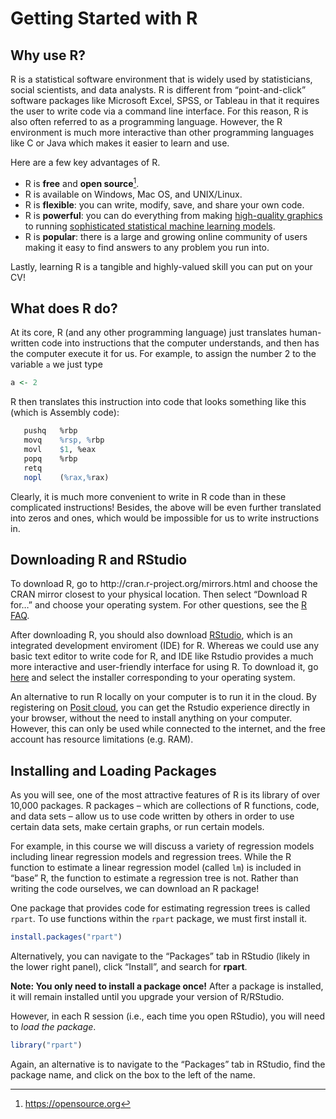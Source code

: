
# Getting Started with R  {.unnumbered}

## Why use R? 

R is a statistical software environment that is widely used by statisticians, social scientists, and data analysts. R is different from "point-and-click" software packages like Microsoft Excel, SPSS, or Tableau in that it requires the user to write code via a command line interface. For this reason, R is also often referred to as a programming language. However, the R environment is much more interactive than other programming languages like C or Java which makes it easier to learn and use.

Here are a few key advantages of R.

- R is **free** and **open source**^[[https://opensource.org](https://opensource.org)]. 
- R is available on Windows, Mac OS, and UNIX/Linux. 
- R is **flexible**: you can write, modify, save, and share your own code.
- R is **powerful**: you can do everything from making [high-quality graphics](https://www.r-graph-gallery.com) to running [sophisticated statistical machine learning models](https://www.r-bloggers.com/101-machine-learning-algorithms-for-data-science-with-cheat-sheets/).
- R is **popular**: there is a large and growing online community of users making it easy to find answers to any problem you run into.

Lastly, learning R is a tangible and highly-valued skill you can put on your CV! 

## What does R do? 
At its core, R (and any other programming language) just translates human-written code into instructions that the computer understands, and then has the computer execute it for us. For example, to assign the number 2 to the variable `a` we just type 
```r
a <- 2
```

R then translates this instruction into code that looks something like this (which is Assembly code): 
```r
   pushq   %rbp
   movq    %rsp, %rbp
   movl    $1, %eax
   popq    %rbp
   retq
   nopl    (%rax,%rax)
```

Clearly, it is much more convenient to write in R code than in these complicated instructions! Besides, the above will be even further translated into zeros and ones, which would be impossible for us to write instructions in.



## Downloading R and RStudio 

To download R, go to http://cran.r-project.org/mirrors.html and choose the CRAN mirror closest to your physical location. Then select "Download R for..." and choose your operating system. For other questions, see the [R FAQ](https://cran.r-project.org/doc/FAQ/R-FAQ.html).

After downloading R, you should also download [RStudio](https://rstudio.com), which is an integrated development enviroment (IDE) for R. Whereas we could use any basic text editor to write code for R, and IDE like Rstudio provides a much more interactive and user-friendly interface for using R. To download it, go [here](https://www.rstudio.com/products/rstudio/download/#download) and select the installer corresponding to your operating system.

An alternative to run R locally on your computer is to run it in the cloud. By registering on [Posit cloud](https://posit.cloud/), you can get the Rstudio experience directly in your browser, without the need to install anything on your computer. However, this can only be used while connected to the internet, and the free account has resource limitations (e.g. RAM).

## Installing and Loading Packages 

As you will see, one of the most attractive features of R is its library of over 10,000 packages. R packages -- which are collections of R functions, code, and data sets -- allow us to use code written by others in order to use certain data sets, make certain graphs, or run certain models. 

For example, in this course we will discuss a variety of regression models including linear regression models and regression trees. While the R function to estimate a linear regression model (called  `lm`) is included in "base" R, the function to estimate a regression tree is not. Rather than writing the code ourselves, we can download an R package! 

One package that provides code for estimating regression trees is called `rpart`. To use functions within the `rpart` package, we must first install it.

```r
install.packages("rpart")
```

Alternatively, you can navigate to the "Packages" tab in RStudio (likely in the lower right panel), click "Install", and search for **rpart**.

**Note: You only need to install a package once!** After a package is installed, it will remain installed until you upgrade your version of R/RStudio.

However, in each R session (i.e., each time you open RStudio), you will need to *load the package*.

```r
library("rpart")
```

Again, an alternative is to navigate to the "Packages" tab in RStudio, find the package name, and click on the box to the left of the name.
